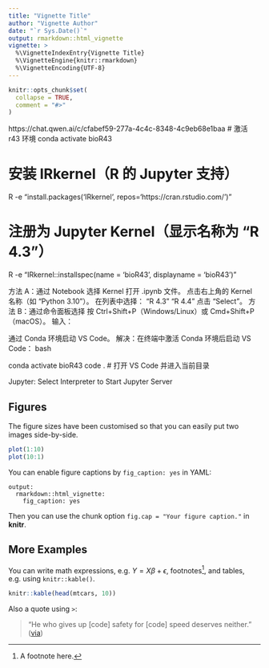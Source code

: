 ```yaml
---
title: "Vignette Title"
author: "Vignette Author"
date: "`r Sys.Date()`"
output: rmarkdown::html_vignette
vignette: >
  %\VignetteIndexEntry{Vignette Title}
  %\VignetteEngine{knitr::rmarkdown}
  %\VignetteEncoding{UTF-8}
---
```


```r
knitr::opts_chunk$set(
  collapse = TRUE,
  comment = "#>"
)
```
https://chat.qwen.ai/c/cfabef59-277a-4c4c-8348-4c9eb68e1baa 
# 激活 r43 环境
conda activate bioR43

# 安装 IRkernel（R 的 Jupyter 支持）
R -e "install.packages('IRkernel', repos='https://cran.rstudio.com/')"

# 注册为 Jupyter Kernel（显示名称为 "R 4.3"）
R -e "IRkernel::installspec(name = 'bioR43', displayname = 'bioR43')"

方法 A：通过 Notebook 选择 Kernel
打开 .ipynb 文件。
点击右上角的 Kernel 名称（如 “Python 3.10”）。
在列表中选择：
“R 4.3”
“R 4.4”
点击 “Select”。
方法 B：通过命令面板选择
按 Ctrl+Shift+P（Windows/Linux）或 Cmd+Shift+P（macOS）。
输入：

通过 Conda 环境启动 VS Code。
解决：在终端中激活 Conda 环境后启动 VS Code：
bash

conda activate bioR43
code .        # 打开 VS Code 并进入当前目录

Jupyter: Select Interpreter to Start Jupyter Server 

## Figures

The figure sizes have been customised so that you can easily put two images side-by-side. 

```r
plot(1:10)
plot(10:1)
```

You can enable figure captions by `fig_caption: yes` in YAML:

    output:
      rmarkdown::html_vignette:
        fig_caption: yes

Then you can use the chunk option `fig.cap = "Your figure caption."` in **knitr**.

## More Examples

You can write math expressions, e.g. $Y = X\beta + \epsilon$, footnotes^[A footnote here.], and tables, e.g. using `knitr::kable()`.

```r
knitr::kable(head(mtcars, 10))
```

Also a quote using `>`:

> "He who gives up [code] safety for [code] speed deserves neither."
([via](https://twitter.com/hadleywickham/status/504368538874703872))
